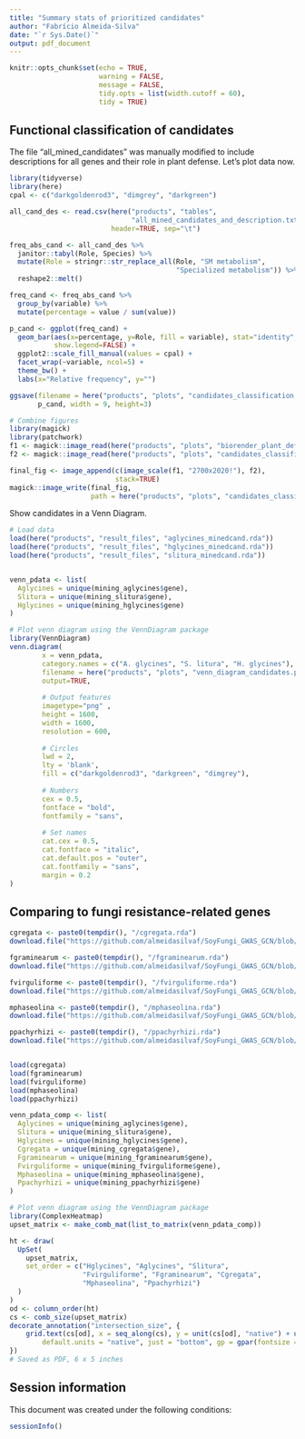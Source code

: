 ```yaml
---
title: "Summary stats of prioritized candidates"
author: "Fabrício Almeida-Silva"
date: "`r Sys.Date()`"
output: pdf_document
---
```


```r
knitr::opts_chunk$set(echo = TRUE,
                      warning = FALSE, 
                      message = FALSE,
                      tidy.opts = list(width.cutoff = 60),
                      tidy = TRUE)
```

## Functional classification of candidates

The file "all_mined_candidates" was manually modified to include descriptions for all genes and their role in plant defense. Let's plot data now.

```r
library(tidyverse)
library(here)
cpal <- c("darkgoldenrod3", "dimgrey", "darkgreen")

all_cand_des <- read.csv(here("products", "tables",
                              "all_mined_candidates_and_description.txt"),
                         header=TRUE, sep="\t")

freq_abs_cand <- all_cand_des %>%
  janitor::tabyl(Role, Species) %>%
  mutate(Role = stringr::str_replace_all(Role, "SM metabolism", 
                                         "Specialized metabolism")) %>%
  reshape2::melt()

freq_cand <- freq_abs_cand %>%
  group_by(variable) %>%
  mutate(percentage = value / sum(value))

p_cand <- ggplot(freq_cand) +
  geom_bar(aes(x=percentage, y=Role, fill = variable), stat="identity",
           show.legend=FALSE) +
  ggplot2::scale_fill_manual(values = cpal) +
  facet_wrap(~variable, ncol=5) +
  theme_bw() +
  labs(x="Relative frequency", y="")

ggsave(filename = here("products", "plots", "candidates_classification.png"),
       p_cand, width = 9, height=3)

# Combine figures
library(magick)
library(patchwork)
f1 <- magick::image_read(here("products", "plots", "biorender_plant_defense_to_pests.png"))
f2 <- magick::image_read(here("products", "plots", "candidates_classification.png"))

final_fig <- image_append(c(image_scale(f1, "2700x2020!"), f2), 
                          stack=TRUE)
magick::image_write(final_fig, 
                    path = here("products", "plots", "candidates_classification_final.png"))
```

Show candidates in a Venn Diagram.

```r
# Load data
load(here("products", "result_files", "aglycines_minedcand.rda"))
load(here("products", "result_files", "hglycines_minedcand.rda"))
load(here("products", "result_files", "slitura_minedcand.rda"))


venn_pdata <- list(
  Aglycines = unique(mining_aglycines$gene),
  Slitura = unique(mining_slitura$gene),
  Hglycines = unique(mining_hglycines$gene)
)

# Plot venn diagram using the VennDiagram package
library(VennDiagram)
venn.diagram(
        x = venn_pdata,
        category.names = c("A. glycines", "S. litura", "H. glycines"),
        filename = here("products", "plots", "venn_diagram_candidates.png"),
        output=TRUE,
        
        # Output features
        imagetype="png" ,
        height = 1600, 
        width = 1600, 
        resolution = 600,
        
        # Circles
        lwd = 2,
        lty = 'blank',
        fill = c("darkgoldenrod3", "darkgreen", "dimgrey"),
        
        # Numbers
        cex = 0.5,
        fontface = "bold",
        fontfamily = "sans",
        
        # Set names
        cat.cex = 0.5,
        cat.fontface = "italic",
        cat.default.pos = "outer",
        cat.fontfamily = "sans",
        margin = 0.2
)
```

## Comparing to fungi resistance-related genes

```r
cgregata <- paste0(tempdir(), "/cgregata.rda")
download.file("https://github.com/almeidasilvaf/SoyFungi_GWAS_GCN/blob/main/products/result_files/cgregata_minedcand.rda?raw=true", destfile = cgregata)

fgraminearum <- paste0(tempdir(), "/fgraminearum.rda")
download.file("https://github.com/almeidasilvaf/SoyFungi_GWAS_GCN/blob/main/products/result_files/fgraminearum_minedcand.rda?raw=true", destfile = fgraminearum)

fvirguliforme <- paste0(tempdir(), "/fvirguliforme.rda")
download.file("https://github.com/almeidasilvaf/SoyFungi_GWAS_GCN/blob/main/products/result_files/fvirguliforme_minedcand.rda?raw=true", destfile = fvirguliforme)

mphaseolina <- paste0(tempdir(), "/mphaseolina.rda")
download.file("https://github.com/almeidasilvaf/SoyFungi_GWAS_GCN/blob/main/products/result_files/mphaseolina_minedcand.rda?raw=true", destfile = mphaseolina)

ppachyrhizi <- paste0(tempdir(), "/ppachyrhizi.rda")
download.file("https://github.com/almeidasilvaf/SoyFungi_GWAS_GCN/blob/main/products/result_files/ppachyrhizi_minedcand.rda?raw=true", destfile = ppachyrhizi)


load(cgregata)
load(fgraminearum)
load(fvirguliforme)
load(mphaseolina)
load(ppachyrhizi)

venn_pdata_comp <- list(
  Aglycines = unique(mining_aglycines$gene),
  Slitura = unique(mining_slitura$gene),
  Hglycines = unique(mining_hglycines$gene),
  Cgregata = unique(mining_cgregata$gene),
  Fgraminearum = unique(mining_fgraminearum$gene),
  Fvirguliforme = unique(mining_fvirguliforme$gene),
  Mphaseolina = unique(mining_mphaseolina$gene),
  Ppachyrhizi = unique(mining_ppachyrhizi$gene)
)

# Plot venn diagram using the VennDiagram package
library(ComplexHeatmap)
upset_matrix <- make_comb_mat(list_to_matrix(venn_pdata_comp))

ht <- draw(
  UpSet(
    upset_matrix,
    set_order = c("Hglycines", "Aglycines", "Slitura",
                  "Fvirguliforme", "Fgraminearum", "Cgregata",
                  "Mphaseolina", "Ppachyrhizi")
  )
)
od <- column_order(ht)
cs <- comb_size(upset_matrix)
decorate_annotation("intersection_size", {
    grid.text(cs[od], x = seq_along(cs), y = unit(cs[od], "native") + unit(2, "pt"), 
        default.units = "native", just = "bottom", gp = gpar(fontsize = 8))
})
# Saved as PDF, 6 x 5 inches
```

## Session information

This document was created under the following conditions:

```r
sessionInfo()
```



